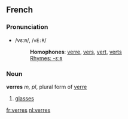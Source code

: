 ==French==
===Pronunciation===
*/vεːʀ/, /<tt>vE:R</tt>/
*:'''Homophones''': [[verre]], [[vers]], [[vert]], [[verts]]
*:[[Rhymes:French:-εːʀ|Rhymes: -εːʀ]]

===Noun===
'''verres''' ''m, pl'', plural form of [[verre]]

# [[glasses]]

[[fr:verres]]
[[nl:verres]]